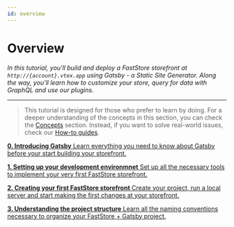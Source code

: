 ```yaml
---
id: overview
---
```



# Overview

*In this tutorial, you'll build and deploy a FastStore storefront at `http://{account}.vtex.app` using Gatsby - a Static Site Generator. Along the way, you'll learn how to customize your store, query for data with GraphQL and use our plugins.*

---

> This tutorial is designed for those who prefer to learn by doing. For a deeper understanding of the concepts in this section, you can check the [Concepts](/conceptual-guides/overview) section. Instead, if you want to solve real-world issues, check our [How-to guides](/how-to-guides/overview). 

<StepCard home>

[ **0. Introducing Gatsby** Learn everything you need to know about Gatsby before your start building your storefront.](./1)

[ **1. Setting up your development environmnet** Set up all the necessary tools to implement your very first FastStore storefront.](./2)

[**2. Creating your first FastStore storefront** Create your project, run a local server and start making the first changes at your storefront.](./3)

[**3. Understanding the project structure** Learn all the naming conventions necessary to organize your FastStore + Gatsby project.](./4)

</StepCard>
